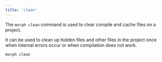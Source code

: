 ```yaml
---
title: 'clean'
---
```


The `morph clean` command is used to clear compile and cache files on a project.

It can be used to clean up hidden files and other files in the project once when internal errors occur or when compilation does not work.

```bash Shell
morph clean
```
